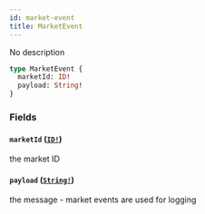 ```yaml
---
id: market-event
title: MarketEvent
---
```


No description

```graphql
type MarketEvent {
  marketId: ID!
  payload: String!
}
```

### Fields

#### `marketId` ([`ID!`](/graphql/scalars/id))

the market ID

#### `payload` ([`String!`](/graphql/scalars/string))

the message - market events are used for logging
